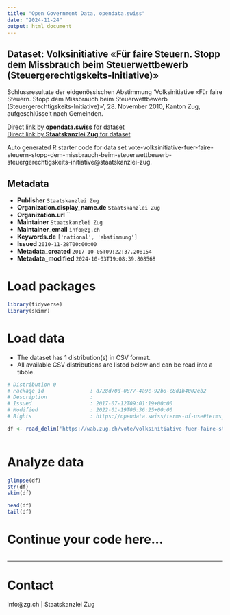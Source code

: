 ```yaml
---
title: "Open Government Data, opendata.swiss"
date: "2024-11-24"
output: html_document
---
```


## Dataset: Volksinitiative «Für faire Steuern. Stopp dem Missbrauch beim Steuerwettbewerb (Steuergerechtigskeits-Initiative)»

Schlussresultate der eidgenössischen Abstimmung 'Volksinitiative «Für faire Steuern. Stopp dem Missbrauch beim Steuerwettbewerb (Steuergerechtigskeits-Initiative)»', 28. November 2010, Kanton Zug, aufgeschlüsselt nach Gemeinden.

[Direct link by **opendata.swiss** for dataset](https://opendata.swiss/de/dataset/volksinitiative-fur-faire-steuern-stopp-dem-missbrauch-beim-steuerwettbewerb-steuergerechtigske)<br>
[Direct link by **Staatskanzlei Zug** for dataset](https://wab.zug.ch/vote/volksinitiative-fuer-faire-steuern-stopp-dem-missbrauch-beim-steuerwettbewerb-steuergerechtigskeits-initiative/data)

Auto generated R starter code for data set vote-volksinitiative-fuer-faire-steuern-stopp-dem-missbrauch-beim-steuerwettbewerb-steuergerechtigskeits-initiative@staatskanzlei-zug.

## Metadata

- **Publisher** `Staatskanzlei Zug`
- **Organization.display_name.de** `Staatskanzlei Zug`
- **Organization.url** ``
- **Maintainer** `Staatskanzlei Zug`
- **Maintainer_email** `info@zg.ch`
- **Keywords.de** `['national', 'abstimmung']`
- **Issued** `2010-11-28T00:00:00`
- **Metadata_created** `2017-10-05T09:22:37.208154`
- **Metadata_modified** `2024-10-03T19:08:39.808568`


# Load packages

```r

library(tidyverse)
library(skimr)

```

# Load data

-   The dataset has 1 distribution(s) in CSV format.
-   All available CSV distributions are listed below and can be read into a tibble.

```r

# Distribution 0
# Package_id               : d728d70d-0877-4a9c-92b8-c8d1b4002eb2
# Description              : 
# Issued                   : 2017-07-12T09:01:19+00:00
# Modified                 : 2022-01-19T06:36:25+00:00
# Rights                   : https://opendata.swiss/terms-of-use#terms_by

df <- read_delim('https://wab.zug.ch/vote/volksinitiative-fuer-faire-steuern-stopp-dem-missbrauch-beim-steuerwettbewerb-steuergerechtigskeits-initiative/data-csv')



```

# Analyze data

```r

glimpse(df)
str(df)
skim(df)

head(df)
tail(df)

```

# Continue your code here...

```r

```

------------------------------------------------------------------------

# Contact

info@zg.ch | Staatskanzlei Zug
